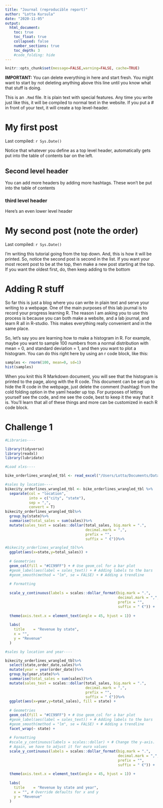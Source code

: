 ```yaml
---
title: "Journal (reproducible report)"
author: "Lotta Kursula"
date: "2020-11-05"
output:
  html_document:
    toc: true
    toc_float: true
    collapsed: false
    number_sections: true
    toc_depth: 3
    #code_folding: hide
---
```


```r
knitr::opts_chunk$set(message=FALSE,warning=FALSE, cache=TRUE)
```

**IMPORTANT:** You can delete everything in here and start fresh. You might want to start by not deleting anything above this line until you know what that stuff is doing.

This is an `.Rmd` file. It is plain text with special features. Any time you write just like this, it will be compiled to normal text in the website. If you put a \# in front of your text, it will create a top level-header.

# My first post

Last compiled: `r Sys.Date()`

Notice that whatever you define as a top level header, automatically gets put into the table of contents bar on the left. 

## Second level header

You can add more headers by adding more hashtags. These won't be put into the table of contents

### third level header

Here's an even lower level header

# My second post (note the order)

Last compiled: `r Sys.Date()`

I'm writing this tutorial going from the top down. And, this is how it will be printed. So, notice the second post is second in the list. If you want your most recent post to be at the top, then make a new post starting at the top. If you want the oldest first, do, then keep adding to the bottom

# Adding R stuff

So far this is just a blog where you can write in plain text and serve your writing to a webpage. One of the main purposes of this lab journal is to record your progress learning R. The reason I am asking you to use this process is because you can both make a website, and a lab journal, and learn R all in R-studio. This makes everything really convenient and in the same place. 

So, let's say you are learning how to make a histogram in R. For example, maybe you want to sample 100 numbers from a normal distribution with mean = 0, and standard deviation = 1, and then you want to plot a histogram. You can do this right here by using an r code block, like this:

```r
samples <- rnorm(100, mean=0, sd=1)
hist(samples)
```

When you knit this R Markdown document, you will see that the histogram is printed to the page, along with the R code. This document can be set up to hide the R code in the webpage, just delete the comment (hashtag) from the cold folding option in the yaml header up top. For purposes of letting yourself see the code, and me see the code, best to keep it the way that it is. You'll learn that all of these things and more can be customized in each R code block.

# Challenge 1

```r
#Libraries----

library(tidyverse)
library(readxl)
library(lubridate)

#Load xlxs----

bike_orderlines_wrangled_tbl <- read_excel("/Users/Lotta/Documents/Data Science/DS_101/00_data/01_bike_sales/02_wrangled_data/bike_orderlines.xlsx")

#sales by location----
bikecity_orderlines_wrangled_tbl <- bike_orderlines_wrangled_tbl %>%
  separate(col = "location",
           into = c("city", "state"),
           sep = ",",
           convert = T)
bikecity_orderlines_wrangled_tbl%>%
  group_by(state)%>%
  summarise(total_sales = sum(sales))%>%
  mutate(sales_text = scales::dollar(total_sales, big.mark = ".", 
                                     decimal.mark = ",", 
                                     prefix = "", 
                                     suffix = " €"))%>%

#bikecity_orderlines_wrangled_tbl%>%
  ggplot(aes(x=state,y=total_sales)) +
  
  # Geometries
  geom_col(fill = "#CC99FF") + # Use geom_col for a bar plot
  #geom_label(aes(label = sales_text)) + # Adding labels to the bars
  #geom_smooth(method = "lm", se = FALSE) + # Adding a trendline
  
  # Formatting
  
  scale_y_continuous(labels = scales::dollar_format(big.mark = ".", 
                                                    decimal.mark = ",", 
                                                    prefix = "", 
                                                    suffix = " €")) +
  
  theme(axis.text.x = element_text(angle = 45, hjust = 1)) +
  
  labs(
    title    = "Revenue by state",
    x = "", 
    y = "Revenue"
  )

#sales by location and year----

bikecity_orderlines_wrangled_tbl%>%
  select(state,order_date,sales)%>%
  mutate(year = year(order_date))%>%
  group_by(year,state)%>%
  summarise(total_sales = sum(sales))%>%
  mutate(sales_text = scales::dollar(total_sales, big.mark = ".", 
                                     decimal.mark = ",", 
                                     prefix = "", 
                                     suffix = " €"))%>%
  ggplot(aes(x=year,y=total_sales), fill = state) +
  
  # Geometries
  geom_col(fill = "#CC99FF") + # Use geom_col for a bar plot
  #geom_label(aes(label = sales_text)) + # Adding labels to the bars
  #geom_smooth(method = "lm", se = FALSE) + # Adding a trendline
  facet_wrap(~ state) +
  
  # Formatting
  #scale_y_continuous(labels = scales::dollar) + # Change the y-axis. 
  # Again, we have to adjust it for euro values
  scale_y_continuous(labels = scales::dollar_format(big.mark = ".", 
                                                    decimal.mark = ",", 
                                                    prefix = "", 
                                                    suffix = " €")) +
  
  theme(axis.text.x = element_text(angle = 45, hjust = 1)) +
  
  labs(
    title    = "Revenue by state and year",
    x = "", # Override defaults for x and y
    y = "Revenue"
  )
```
